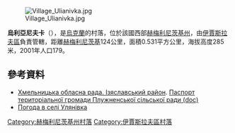 {{coord|50|9|21|N|26|33|30|E|scale:100000|display=title}}

[[Image:Village_Ulianivka.jpg|right]]

'''烏利亞尼夫卡'''（{{lang-uk|Гаврилівка}}），是[[烏克蘭|烏克蘭]]的村落，位於該國西部[[赫梅利尼茨基州|赫梅利尼茨基州]]，由[[伊賈斯拉夫區|伊賈斯拉夫區]]負責管轄，距離[[赫梅利尼茨基|赫梅利尼茨基]]124公里，面積0.531平方公里，海拔高度285米，2001年人口179。

==參考資料==
* [https://web.archive.org/web/20160306105422/http://oblrada.km.ua/district/show/15 Хмельницька обласна рада. Ізяславський район]. [https://web.archive.org/web/20141227092356/http://oblrada.km.ua/userfiles/%D0%9F%D0%B0%D1%81%D0%BF%D0%BE%D1%80%D1%82_%D0%9F%D0%BB%D1%83%D0%B6%D0%BD%D0%B5_2011.doc Паспорт територіальної громади Плужненської сільської ради (doc)]
* [http://weather.in.ua/ua/hmel'nickaja/26885 Погода в селі Улянівка] {{Wayback|url=http://weather.in.ua/ua/hmel%27nickaja/26885 |date=20111220073518 }}

{{DEFAULTSORT:Улянівка}}
[[Category:赫梅利尼茨基州村落|Category:赫梅利尼茨基州村落]]
[[Category:伊賈斯拉夫區村落|Category:伊賈斯拉夫區村落]]


{{Khmelnytskyi-geo-stub}}